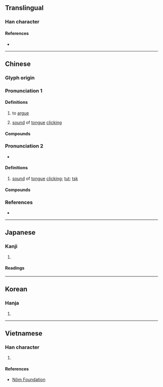 {{also|啧}}
{{character info}}
==Translingual==

===Han character===
{{Han char|rn=30|rad=口|as=11|sn=14|four=65086|canj=RQMC|ids=⿰口責}}

====References====
* {{Han ref|kx=0206.080|dkj=04204|dj=0429.060|hdz=10672.090|uh=5616|ud=22038|bh=B9C9|bd=47561}}

----

==Chinese==
{{zh-forms|s=啧}}

===Glyph origin===
{{Han etym}}
{{Han compound|口|責|ls=psc|t1=mouth|c1=s|c2=p}}

===Pronunciation 1===
{{zh-pron
|m=zé
|m-s=
|c=zaak3,zaak6,zik1
|c-t=
|g=
|h=pfs=
|j=
|mb=
|md=
|mn=
|mn-t=
|w=
|x=
|mc=y
|oc=y
|cat=v,interj
}}

====Definitions====
{{zh-hanzi}}

# {{lb|zh|literary}} to [[argue]]
# {{lb|zh|onomatopoeia}} [[sound]] of [[tongue]] [[clicking]]

====Compounds====
{{zh-der|唧嘖|嘖嘖|嘖嘖稱奇|嘖嘖稱好|嘖嘖讚嘆|嘖有煩言}}

===Pronunciation 2===
* {{IPA|zh|[ǀ]}}

====Definitions====
{{zh-hanzi}}

# {{lb|zh|onomatopoeia}} [[sound]] of [[tongue]] [[clicking]]; [[tut]]; [[tsk]]

====Compounds====
{{zh-der|嘖嘖}}

===References===
* {{R:yue:Hanzi}}

----

==Japanese==

===Kanji===
{{ja-kanji|grade=|rs=口11}}

# {{rfdef|ja|sort=口11}}

====Readings====
{{ja-readings
|goon=しゃく
|kanon=さく
|kun=さいな-む, さけ-ぶ}}

----

==Korean==

===Hanja===
{{ko-hanja|hangeul=책|rv=chaek|mr=ch'aek}}

# {{rfdef|ko|sort=口11}}

----

==Vietnamese==

===Han character===
{{vi-hantu|[[chép]], [[trách]]|rs=口11}}

# {{rfdef|vi|sort=口11}}

====References====
* [http://nomfoundation.org/common/nom_details.php?codepoint=5616 Nôm Foundation]